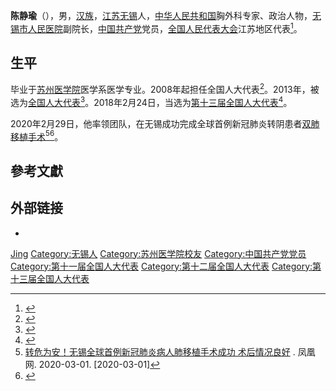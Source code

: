 '''陈静瑜'''（{{bd|1963年||}}），男，[[汉族|汉族]]，[[江苏|江苏]][[无锡|无锡]]人，[[中华人民共和国|中华人民共和国]]胸外科专家、政治人物，[[无锡市人民医院|无锡市人民医院]]副院长，[[中国共产党|中国共产党]]党员，[[全国人民代表大会|全国人民代表大会]]江苏地区代表<ref>{{cite web|author=新华网|title=第十一届全国人大代表|url=http://news.xinhuanet.com/ziliao/2008-03/03/content_7708230.htm?node=36628|publisher=新华网|accessdate=2014-01-07|archive-date=2014-01-10|archive-url=https://web.archive.org/web/20140110211415/http://news.xinhuanet.com/ziliao/2008-03/03/content_7708230.htm?node=36628|dead-url=no}}</ref>。

== 生平 ==
毕业于[[苏州医学院|苏州医学院]]医学系医学专业。2008年起担任全国人大代表<ref>{{cite news|title=全国人大代表信息-陈静瑜|url= http://210.82.31.1:8084/delegate/viewDelegate.action?dbid=110780|accessdate=2013-04-05|newspaper=全国人大网|archive-url=https://web.archive.org/web/20140321081520/http://www.npc.gov.cn/delegate/viewDelegate.action?dbid=110780|archive-date=2014-03-21|dead-url=yes}}</ref>。2013年，被选为[[全国人大代表|全国人大代表]]<ref>{{cite news|title=全国人大代表信息-陈静瑜|url= http://210.82.31.1:8084/delegate/viewDelegate.action?dbid=120754|accessdate=2013-03-28|newspaper=全国人大网|archive-url=https://web.archive.org/web/20140321093930/http://www.npc.gov.cn/delegate/viewDelegate.action?dbid=120754|archive-date=2014-03-21|dead-url=yes}}</ref>。2018年2月24日，当选为[[第十三届全国人大代表|第十三届全国人大代表]]<ref>{{Cite web|title=（受权发布）中华人民共和国第十三届全国人民代表大会代表名单-中新网|url=http://www.chinanews.com/gn/2018/02-25/8453959.shtml|accessdate=2021-02-13|work=中新网|archive-date=2018-02-27|archive-url=https://web.archive.org/web/20180227031724/http://www.chinanews.com/gn/2018/02-25/8453959.shtml|dead-url=no}}</ref>。

2020年2月29日，他率领团队，在无锡成功完成全球首例新冠肺炎转阴患者[[双肺移植手术|双肺移植手术]]<ref>[https://tech.ifeng.com/c/7uU3FB1b1Il 转危为安！无锡全球首例新冠肺炎病人肺移植手术成功 术后情况良好] {{Wayback|url=https://tech.ifeng.com/c/7uU3FB1b1Il |date=20200301083127 }}. 凤凰网. 2020-03-01. [2020-03-01]</ref><ref>{{cite web | title=肺移植病人37小时成功脱离人工肺 为全球首例新冠肺炎病人肺移植 | website=国内新闻_环球网 | date=2020-03-03 | url=https://china.huanqiu.com/article/9CaKrnKpHb0 | language=zh | access-date=2021-02-04 | archive-date=2021-02-08 | archive-url=https://web.archive.org/web/20210208193549/https://china.huanqiu.com/article/9CaKrnKpHb0 | dead-url=no }}</ref>。

== 參考文獻 ==
{{reflist}}

== 外部链接 ==
* {{sinaweibo|2507788061}}

{{Authority control}}

{{DEFAULTSORT:Chen陈}}
[[Category:陈姓|Jing]]
[[Category:无锡人|Category:无锡人]]
[[Category:苏州医学院校友|Category:苏州医学院校友]]
[[Category:中国共产党党员|Category:中国共产党党员]]
[[Category:第十一届全国人大代表|Category:第十一届全国人大代表]]
[[Category:第十二届全国人大代表|Category:第十二届全国人大代表]]
[[Category:第十三届全国人大代表|Category:第十三届全国人大代表]]